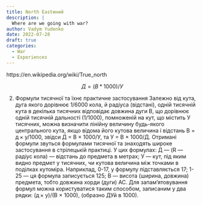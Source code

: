 ```yaml
---
title: North Eastиний
description: |
  Where are we going with war?
author: Vadym Yudenko
date: 2022-07-28
draft: true
categories: 
  - War
  - Experiences
---
```


https://en.wikipedia.org/wiki/True_north

$$Д=(В*1000)/У$$

2.  Формули тисячної та їхнє практичне застосування Залежно від кута, дуга якого дорівнює 1/6000 кола, й радіуса (відстані), одній тисячній кута в декілька тисячних відповідає довжина дуги В, що дорівнює одній тисячній дальності (1/1000), помноженій на кут, що містить У тисячних, можна визначити лінійну величину будь-якого центрального кута, якщо відома його кутова величина і відстань В = д × у/1000, звідси Д = В × 1000/У, та У = В × 1000/Д. Отримані формули звуться формулами тисячної та знаходять широке застосування в стрілецькій практиці. У цих формулах: Д --- (R --- радіус кола) --- відстань до предмета в метрах; У --- кут, під яким видно предмет у тисячних, чи кутова величина між точками в поділках кутоміра. Наприклад, 0-17, у формулу підставляється 17; 1-25 --- ця формула записується 125; В --- висота (ширина, довжина) предмета, тобто довжина хорди (дуги) АС. Для запам'ятовування формул можна користуватися таким способом, записаним у два рядки: (д × у)/(В × 1000), (образно ДУй в 1000).
